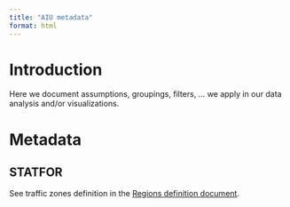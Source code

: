 ```yaml
---
title: "AIU metadata"
format: html
---
```


# Introduction
Here we document assumptions, groupings, filters, ... we apply in our data analysis
and/or visualizations.


# Metadata


## STATFOR
See traffic zones definition in the [Regions definition document](media/eurocontrol-forecast-2020-2024-region-definition.pdf).
